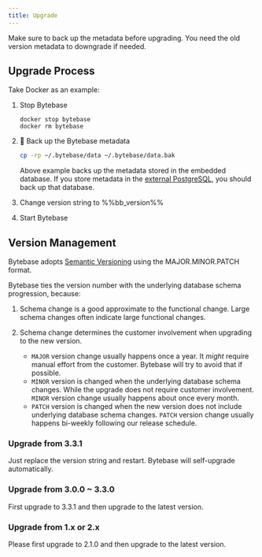 ```yaml
---
title: Upgrade
---
```



<Warning>

Make sure to back up the metadata before upgrading. You need the old version metadata to downgrade if needed.

</Warning>

## Upgrade Process

Take Docker as an example:

1. Stop Bytebase

   ```text
   docker stop bytebase
   docker rm bytebase
   ```

1. 🚨 Back up the Bytebase metadata

   ```bash
   cp -rp ~/.bytebase/data ~/.bytebase/data.bak
   ```

   Above example backs up the metadata stored in the embedded database.
   If you store metadata in the [external PostgreSQL](/get-started/install/external-postgres/), you should
   back up that database.

1. Change version string to %%bb_version%%
1. Start Bytebase

   <TerminalDockerRunVolume />

## Version Management

Bytebase adopts [Semantic Versioning](https://semver.org/) using the MAJOR.MINOR.PATCH format.

Bytebase ties the version number with the underlying database schema progression, because:

1. Schema change is a good approximate to the functional change. Large schema changes often indicate large functional changes.
1. Schema change determines the customer involvement when upgrading to the new version.

   - `MAJOR` version change usually happens once a year. It _might_ require manual effort from the customer. Bytebase will
     try to avoid that if possible.
   - `MINOR` version is changed when the underlying database schema changes. While the upgrade does not require customer involvement. `MINOR` version change usually happens about once every month.
   - `PATCH` version is changed when the new version does not include underlying database schema changes. `PATCH` version change usually happens bi-weekly following our release schedule.

### Upgrade from 3.3.1

Just replace the version string and restart. Bytebase will self-upgrade automatically.

### Upgrade from 3.0.0 ~ 3.3.0

First upgrade to 3.3.1 and then upgrade to the latest version.

### Upgrade from 1.x or 2.x

Please first upgrade to 2.1.0 and then upgrade to the latest version.
